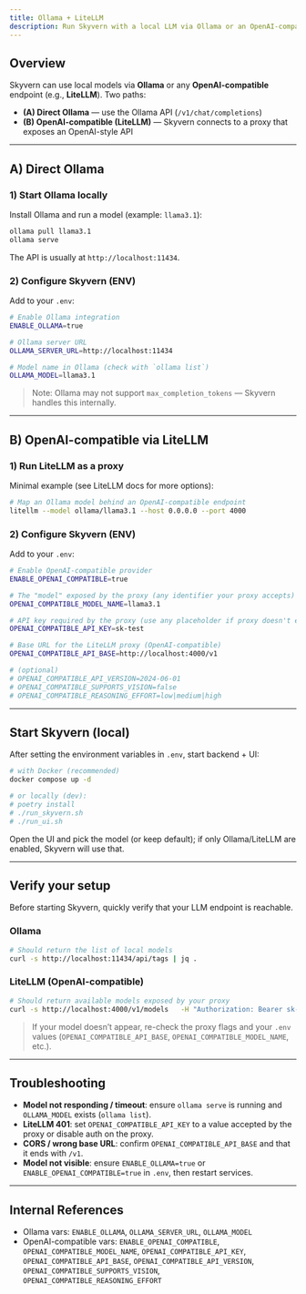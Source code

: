 ```yaml
---
title: Ollama + LiteLLM
description: Run Skyvern with a local LLM via Ollama or an OpenAI-compatible proxy via LiteLLM.
---
```


## Overview

Skyvern can use local models via **Ollama** or any **OpenAI-compatible** endpoint (e.g., **LiteLLM**). Two paths:

- **(A) Direct Ollama** — use the Ollama API (`/v1/chat/completions`)
- **(B) OpenAI-compatible (LiteLLM)** — Skyvern connects to a proxy that exposes an OpenAI-style API

---

## A) Direct Ollama

### 1) Start Ollama locally
Install Ollama and run a model (example: `llama3.1`):
```bash
ollama pull llama3.1
ollama serve
```
The API is usually at `http://localhost:11434`.

### 2) Configure Skyvern (ENV)
Add to your `.env`:
```bash
# Enable Ollama integration
ENABLE_OLLAMA=true

# Ollama server URL
OLLAMA_SERVER_URL=http://localhost:11434

# Model name in Ollama (check with `ollama list`)
OLLAMA_MODEL=llama3.1
```

> Note: Ollama may not support `max_completion_tokens` — Skyvern handles this internally.

---

## B) OpenAI-compatible via LiteLLM

### 1) Run LiteLLM as a proxy
Minimal example (see LiteLLM docs for more options):
```bash
# Map an Ollama model behind an OpenAI-compatible endpoint
litellm --model ollama/llama3.1 --host 0.0.0.0 --port 4000
```

### 2) Configure Skyvern (ENV)
Add to your `.env`:
```bash
# Enable OpenAI-compatible provider
ENABLE_OPENAI_COMPATIBLE=true

# The "model" exposed by the proxy (any identifier your proxy accepts)
OPENAI_COMPATIBLE_MODEL_NAME=llama3.1

# API key required by the proxy (use any placeholder if proxy doesn't enforce)
OPENAI_COMPATIBLE_API_KEY=sk-test

# Base URL for the LiteLLM proxy (OpenAI-compatible)
OPENAI_COMPATIBLE_API_BASE=http://localhost:4000/v1

# (optional)
# OPENAI_COMPATIBLE_API_VERSION=2024-06-01
# OPENAI_COMPATIBLE_SUPPORTS_VISION=false
# OPENAI_COMPATIBLE_REASONING_EFFORT=low|medium|high
```

---

## Start Skyvern (local)

After setting the environment variables in `.env`, start backend + UI:
```bash
# with Docker (recommended)
docker compose up -d

# or locally (dev):
# poetry install
# ./run_skyvern.sh
# ./run_ui.sh
```

Open the UI and pick the model (or keep default); if only Ollama/LiteLLM are enabled, Skyvern will use that.

---

## Verify your setup

Before starting Skyvern, quickly verify that your LLM endpoint is reachable.

### Ollama
```bash
# Should return the list of local models
curl -s http://localhost:11434/api/tags | jq .
```

### LiteLLM (OpenAI-compatible)
```bash
# Should return available models exposed by your proxy
curl -s http://localhost:4000/v1/models   -H "Authorization: Bearer sk-test" | jq .
```

> If your model doesn’t appear, re-check the proxy flags and your `.env` values (`OPENAI_COMPATIBLE_API_BASE`, `OPENAI_COMPATIBLE_MODEL_NAME`, etc.).

---

## Troubleshooting

- **Model not responding / timeout**: ensure `ollama serve` is running and `OLLAMA_MODEL` exists (`ollama list`).
- **LiteLLM 401**: set `OPENAI_COMPATIBLE_API_KEY` to a value accepted by the proxy or disable auth on the proxy.
- **CORS / wrong base URL**: confirm `OPENAI_COMPATIBLE_API_BASE` and that it ends with `/v1`.
- **Model not visible**: ensure `ENABLE_OLLAMA=true` or `ENABLE_OPENAI_COMPATIBLE=true` in `.env`, then restart services.

---

## Internal References

- Ollama vars: `ENABLE_OLLAMA`, `OLLAMA_SERVER_URL`, `OLLAMA_MODEL`
- OpenAI-compatible vars: `ENABLE_OPENAI_COMPATIBLE`, `OPENAI_COMPATIBLE_MODEL_NAME`, `OPENAI_COMPATIBLE_API_KEY`, `OPENAI_COMPATIBLE_API_BASE`, `OPENAI_COMPATIBLE_API_VERSION`, `OPENAI_COMPATIBLE_SUPPORTS_VISION`, `OPENAI_COMPATIBLE_REASONING_EFFORT`
